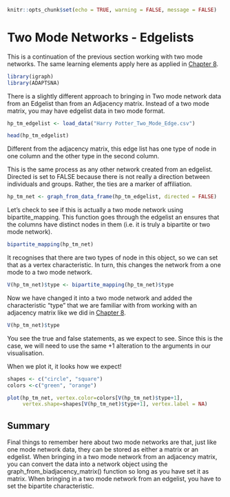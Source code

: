 ```r
knitr::opts_chunk$set(echo = TRUE, warning = FALSE, message = FALSE)
```

# Two Mode Networks - Edgelists

This is a continuation of the previous section working with two mode networks. The same learning elements apply here as applied in [Chapter 8](Two%20Mode%20Networks%20-%20AM.qmd).

```r
library(igraph)
library(ADAPTSNA)
```

There is a slightly different approach to bringing in Two mode network data from an Edgelist than from an Adjacency matrix. Instead of a two mode matrix, you may have edgelist data in two mode format.

```r
hp_tm_edgelist <- load_data("Harry Potter_Two_Mode_Edge.csv")

head(hp_tm_edgelist)
```

Different from the adjacency matrix, this edge list has one type of node in one column and the other type in the second column.

This is the same process as any other network created from an edgelist. Directed is set to FALSE because there is not really a direction between individuals and groups. Rather, the ties are a marker of affiliation.

```r
hp_tm_net <- graph_from_data_frame(hp_tm_edgelist, directed = FALSE)
```

Let's check to see if this is actually a two mode network using bipartite_mapping. This function goes through the edgelist an ensures that the columns have distinct nodes in them (i.e. it is truly a bipartite or two mode network).

```r
bipartite_mapping(hp_tm_net)
```

It recognises that there are two types of node in this object, so we can set that as a vertex characteristic. In turn, this changes the network from a one mode to a two mode network.

```r
V(hp_tm_net)$type <- bipartite_mapping(hp_tm_net)$type
```

Now we have changed it into a two mode network and added the characteristic "type" that we are familiar with from working with an adjacency matrix like we did in [Chapter 8](Two%20Mode%20Networks%20-%20AM.qmd).

```r
V(hp_tm_net)$type 
```

You see the true and false statements, as we expect to see. Since this is the case, we will need to use the same +1 alteration to the arguments in our visualisation.

When we plot it, it looks how we expect!

```r
shapes <- c("circle", "square")
colors <-c("green", "orange")

plot(hp_tm_net, vertex.color=colors[V(hp_tm_net)$type+1],
     vertex.shape=shapes[V(hp_tm_net)$type+1], vertex.label = NA)
```

## Summary 

Final things to remember here about two mode networks are that, just like one mode network data, they can be stored as either a matrix or an edgelist. When bringing in a two mode network from an adjacency matrix, you can convert the data into a network object using the graph_from_biadjacency_matrix() function so long as you have set it as matrix. When bringing in a two mode network from an edgelist, you have to set the bipartite characteristic.
